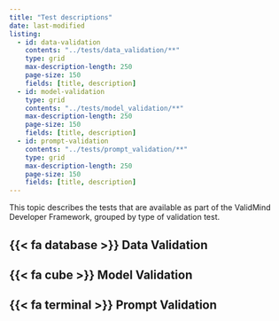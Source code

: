 ```yaml
---
title: "Test descriptions"
date: last-modified
listing:
  - id: data-validation
    contents: "../tests/data_validation/**"
    type: grid
    max-description-length: 250
    page-size: 150
    fields: [title, description]
  - id: model-validation
    type: grid
    contents: "../tests/model_validation/**"
    max-description-length: 250
    page-size: 150
    fields: [title, description]
  - id: prompt-validation
    contents: "../tests/prompt_validation/**"
    type: grid
    max-description-length: 250
    page-size: 150
    fields: [title, description]  
---
```


This topic describes the tests that are available as part of the ValidMind Developer Framework, grouped by type of validation test.

:::{.panel-tabset}

## {{< fa database >}} Data Validation

:::{#data-validation}
:::

## {{< fa cube >}} Model Validation

:::{#model-validation}
:::

## {{< fa terminal >}} Prompt Validation

:::{#prompt-validation}
:::

:::